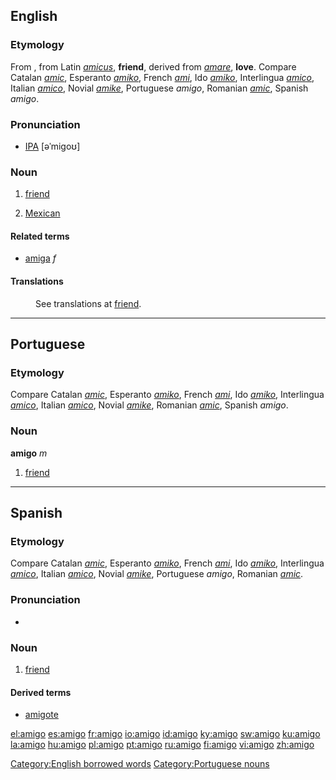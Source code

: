 ==English==

===Etymology===
From {{Sp.}} , from Latin ''[[amicus]]'', '''friend''', derived from ''[[amare]]'', '''love'''. Compare Catalan ''[[amic]]'', Esperanto ''[[amiko]]'', French ''[[ami]]'', Ido ''[[amiko]]'', Interlingua ''[[amico]]'', Italian ''[[amico]]'', Novial ''[[amike]]'', Portuguese ''amigo'', Romanian ''[[amic]]'', Spanish ''amigo''.

===Pronunciation===
* [[IPA]] [əˈmigoʊ]

===Noun===
{{en-noun}}

# {{italbrac|casual term|derived from Spanish}} [[friend]]
# {{italbrac|casual term|mainly California|informal}} [[Mexican]]

====Related terms====
*[[amiga]] ''f''

====Translations====
: See translations at [[friend]].

[[Category:English borrowed words]]

----

==Portuguese==

===Etymology===
Compare Catalan ''[[amic]]'', Esperanto ''[[amiko]]'', French ''[[ami]]'', Ido ''[[amiko]]'', Interlingua ''[[amico]]'', Italian ''[[amico]]'', Novial ''[[amike]]'', Romanian ''[[amic]]'', Spanish ''amigo''.

===Noun===
'''amigo''' ''m''

# [[friend]]

[[Category:Portuguese nouns]]

----

==Spanish==

===Etymology===
Compare Catalan ''[[amic]]'', Esperanto ''[[amiko]]'', French ''[[ami]]'', Ido ''[[amiko]]'', Interlingua ''[[amico]]'', Italian ''[[amico]]'', Novial ''[[amike]]'', Portuguese ''amigo'', Romanian ''[[amic]]''.

===Pronunciation===
* {{IPA|/a'miɣo/}}

===Noun===
{{es-noun-mf|f=amiga}}

# [[friend]]

====Derived terms====
*[[amigote]] {{m}}

[[el:amigo]]
[[es:amigo]]
[[fr:amigo]]
[[io:amigo]]
[[id:amigo]]
[[ky:amigo]]
[[sw:amigo]]
[[ku:amigo]]
[[la:amigo]]
[[hu:amigo]]
[[pl:amigo]]
[[pt:amigo]]
[[ru:amigo]]
[[fi:amigo]]
[[vi:amigo]]
[[zh:amigo]]